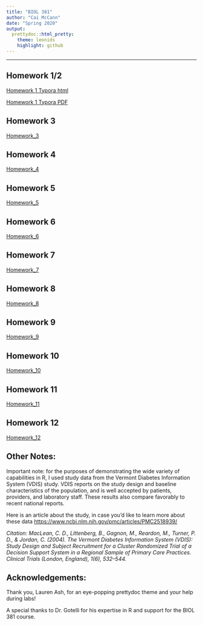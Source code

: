 ```yaml
---
title: "BIOL 381"
author: "Cai McCann"
date: "Spring 2020"
output: 
  prettydoc::html_pretty:
    theme: leonids
    highlight: github
---
```


--------------------------------------------------------------------------------

## Homework 1/2

[Homework 1 Typora html](Typora_Homework_1.html) 

[Homework 1 Typora PDF](Typora_Homework_1.pdf)

## Homework 3
[Homework_3](Homework_3.html)

## Homework 4
[Homework_4](Homework_4.html)

## Homework 5
[Homework_5](Homework_5.html)

## Homework 6
[Homework_6](Homework_6.html)

## Homework 7
[Homework_7](Homework_7.html)

## Homework 8
[Homework_8](Homework_8.html)

## Homework 9
[Homework_9](Homework_9.html)

## Homework 10
[Homework_10](Homework_10.html)

## Homework 11
[Homework_11](Homework_11.html)

## Homework 12
[Homework_12](Homework_12.html)


## Other Notes: 
 
Important note: for the purposes of demonstrating the wide variety of capabilities in R, I used study data from the Vermont Diabetes Information System
(VDIS) study. VDIS reports on the study design and baseline characteristics of the population, and is well accepted by patients, providers, and laboratory staff. These results also compare favorably to recent national reports.

Here is an article about the study, in case you’d like to learn more about these data <https://www.ncbi.nlm.nih.gov/pmc/articles/PMC2518939/>

*Citation: MacLean, C. D., Littenberg, B., Gagnon, M., Reardon, M., Turner, P. D., & Jordan, C. (2004). The Vermont Diabetes Information System (VDIS): Study Design and Subject Recruitment for a Cluster Randomized Trial of a Decision Support System in a Regional Sample of Primary Care Practices. Clinical Trials (London, England), 1(6), 532–544.*

## Acknowledgements: 

Thank you, Lauren Ash, for an eye-popping prettydoc theme and your help during labs!

A special thanks to Dr. Gotelli for his expertise in R and support for the BIOL 381 course. 

